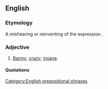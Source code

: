 ==English==

===Etymology===
A mishearing or reinventing of the expression {{term|off one's rocker||lang=en}}.

===Adjective===
{{infl|en|adjective|head=[[off]] [[one's]] [[rocket]]}}

# {{context|malapropism}} [[barmy|Barmy]]; [[crazy]]; [[insane]].

====Quotations====
{{seeCites}}

[[Category:English prepositional phrases]]